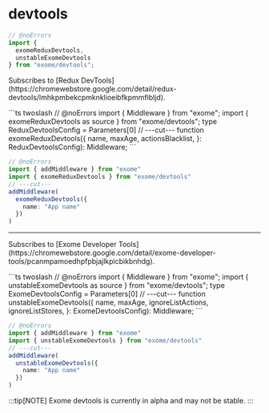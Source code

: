 # devtools

```ts twoslash
// @noErrors
import {
  exomeReduxDevtools,
  unstableExomeDevtools
} from "exome/devtools";
```

<div className="api-explore">

<p className="api-explore-comment">
Subscribes to [Redux DevTools](https://chromewebstore.google.com/detail/redux-devtools/lmhkpmbekcpmknklioeibfkpmmfibljd).
</p>
```ts twoslash
// @noErrors
import { Middleware } from "exome";
import { exomeReduxDevtools as source } from "exome/devtools";
type ReduxDevtoolsConfig = Parameters<typeof source>[0]
// ---cut---
function exomeReduxDevtools({
  name,
  maxAge,
  actionsBlacklist,
}: ReduxDevtoolsConfig): Middleware;
```

</div>

```ts [Example] twoslash
// @noErrors
import { addMiddleware } from "exome"
import { exomeReduxDevtools } from "exome/devtools"
// ---cut---
addMiddleware(
  exomeReduxDevtools({
    name: "App name"
  })
)
```

---

<div className="api-explore">
<p className="api-explore-comment">
Subscribes to [Exome Developer Tools](https://chromewebstore.google.com/detail/exome-developer-tools/pcanmpamoedhpfpbjajlkpicbikbnhdg).
</p>
```ts twoslash
// @noErrors
import { Middleware } from "exome";
import { unstableExomeDevtools as source } from "exome/devtools";
type ExomeDevtoolsConfig = Parameters<typeof source>[0]
// ---cut---
function unstableExomeDevtools({
  name,
  maxAge,
  ignoreListActions,
  ignoreListStores,
}: ExomeDevtoolsConfig): Middleware;
```
</div>

```ts [Example] twoslash
// @noErrors
import { addMiddleware } from "exome"
import { unstableExomeDevtools } from "exome/devtools"
// ---cut---
addMiddleware(
  unstableExomeDevtools({
    name: "App name"
  })
)
```

:::tip[NOTE]
Exome devtools is currently in alpha and may not be stable.
:::
